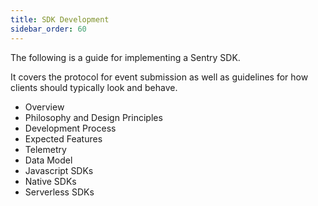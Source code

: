 ```yaml
---
title: SDK Development
sidebar_order: 60
---
```


The following is a guide for implementing a Sentry SDK.

It covers the protocol for event submission as well as guidelines for how clients should
typically look and behave.

- <Link to="/sdk/overview/">Overview</Link>
- <Link to="/sdk/philosophy/">Philosophy and Design Principles</Link>
- <Link to="/sdk/development-process/">Development Process</Link>
- <Link to="/sdk/expected-features/">Expected Features</Link>
- <Link to="/sdk/telemetry/">Telemetry</Link>
- <Link to="/sdk/data-model/">Data Model</Link>
- <Link to="/sdk/javascript-sdks/">Javascript SDKs</Link>
- <Link to="/sdk/native-sdks/">Native SDKs</Link>
- <Link to="/sdk/serverless-sdks/">Serverless SDKs</Link>
